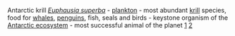 Antarctic krill ''[[Euphausia superba]]'' - [[plankton]] - most abundant [[krill]] species, food for [[whales]], [[penguins]], fish, seals and birds - keystone organism of the [[Antarctic ecosystem]] - most successful animal of the planet [http://www.wikipedia.org/wiki/Euphausia_superba] [http://www.ecoscope.com/krill]